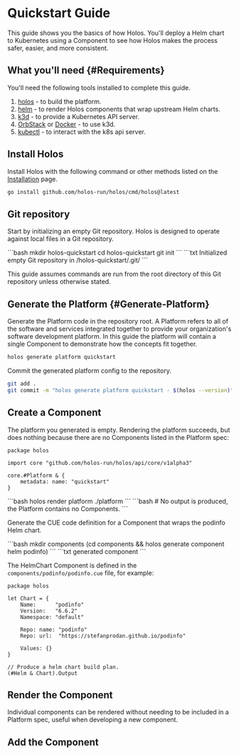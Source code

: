 
# Quickstart Guide

This guide shows you the basics of how Holos.  You'll deploy a Helm chart to
Kubernetes using a Component to see how Holos makes the process safer, easier,
and more consistent.

## What you'll need {#Requirements}

You'll need the following tools installed to complete this guide.

1. [holos](/docs/install) - to build the platform.
2. [helm](https://helm.sh/docs/intro/install/) - to render Holos components that wrap upstream Helm charts.
3. [k3d](https://k3d.io/#installation) - to provide a Kubernetes API server.
4. [OrbStack](https://docs.orbstack.dev/install) or [Docker](https://docs.docker.com/get-docker/) - to use k3d.
5. [kubectl](https://kubernetes.io/docs/tasks/tools/) - to interact with the k8s api server.

## Install Holos

Install Holos with the following command or other methods listed on the
[Installation](/docs/install/) page.

```bash
go install github.com/holos-run/holos/cmd/holos@latest
```

## Git repository

Start by initializing an empty Git repository.  Holos is designed to operate
against local files in a Git repository.

<Tabs groupId="init">
  <TabItem value="command" label="Command">
    ```bash
    mkdir holos-quickstart
    cd holos-quickstart
    git init
    ```
  </TabItem>
  <TabItem value="output" label="Output">
    ```txt
    Initialized empty Git repository in /holos-quickstart/.git/
    ```
  </TabItem>
</Tabs>

This guide assumes commands are run from the root directory of this Git
repository unless otherwise stated.

## Generate the Platform {#Generate-Platform}

Generate the Platform code in the repository root.  A Platform refers to all of
the software and services integrated together to provide your organization's
software development platform.  In this guide the platform will contain a single
Component to demonstrate how the concepts fit together.

```bash
holos generate platform quickstart
```

Commit the generated platform config to the repository.

```bash
git add .
git commit -m "holos generate platform quickstart - $(holos --version)"
```

## Create a Component

The platform you generated is empty.  Rendering the platform succeeds, but does
nothing because there are no Components listed in the Platform spec:

```cue
package holos

import core "github.com/holos-run/holos/api/core/v1alpha3"

core.#Platform & {
	metadata: name: "quickstart"
}
```

<Tabs groupId="render">
  <TabItem value="command" label="Command">
    ```bash
    holos render platform ./platform
    ```
  </TabItem>
  <TabItem value="output" label="Output">
    ```bash
    # No output is produced, the Platform contains no Components.
    ```
  </TabItem>
</Tabs>

Generate the CUE code definition for a Component that wraps the podinfo Helm
chart.

<Tabs groupId="gen-podinfo">
  <TabItem value="command" label="Command">
    ```bash
    mkdir components
    (cd components && holos generate component helm podinfo)
    ```
  </TabItem>
  <TabItem value="output" label="Output">
    ```txt
    generated component
    ```
  </TabItem>
</Tabs>

The HelmChart Component is defined in the `components/podinfo/podinfo.cue` file, for example:

```cue
package holos

let Chart = {
	Name:      "podinfo"
	Version:   "6.6.2"
	Namespace: "default"

	Repo: name: "podinfo"
	Repo: url:  "https://stefanprodan.github.io/podinfo"

	Values: {}
}

// Produce a helm chart build plan.
(#Helm & Chart).Output
```

## Render the Component

Individual components can be rendered without needing to be included in a
Platform spec, useful when developing a new component.



## Add the Component
